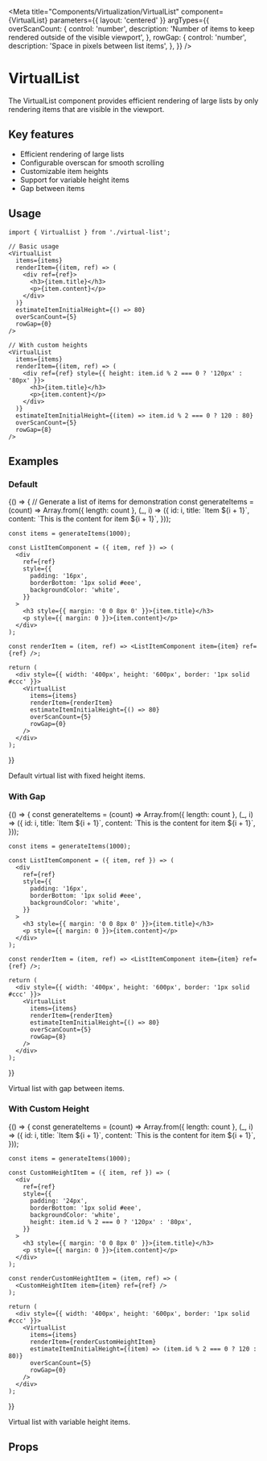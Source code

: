 
<Meta
  title="Components/Virtualization/VirtualList"
  component={VirtualList}
  parameters={{ layout: 'centered' }}
  argTypes={{
    overScanCount: {
      control: 'number',
      description:
        'Number of items to keep rendered outside of the visible viewport',
    },
    rowGap: {
      control: 'number',
      description: 'Space in pixels between list items',
    },
  }}
/>

# VirtualList

The VirtualList component provides efficient rendering of large lists by only rendering items that are visible in the viewport.

## Key features

- Efficient rendering of large lists
- Configurable overscan for smooth scrolling
- Customizable item heights
- Support for variable height items
- Gap between items

## Usage

```tsx
import { VirtualList } from './virtual-list';

// Basic usage
<VirtualList
  items={items}
  renderItem={(item, ref) => (
    <div ref={ref}>
      <h3>{item.title}</h3>
      <p>{item.content}</p>
    </div>
  )}
  estimateItemInitialHeight={() => 80}
  overScanCount={5}
  rowGap={0}
/>

// With custom heights
<VirtualList
  items={items}
  renderItem={(item, ref) => (
    <div ref={ref} style={{ height: item.id % 2 === 0 ? '120px' : '80px' }}>
      <h3>{item.title}</h3>
      <p>{item.content}</p>
    </div>
  )}
  estimateItemInitialHeight={(item) => item.id % 2 === 0 ? 120 : 80}
  overScanCount={5}
  rowGap={8}
/>
```

## Examples

### Default

<Story name="Default">
  {() => {
    // Generate a list of items for demonstration
    const generateItems = (count) =>
      Array.from({ length: count }, (_, i) => ({
        id: i,
        title: `Item ${i + 1}`,
        content: `This is the content for item ${i + 1}`,
      }));

    const items = generateItems(1000);

    const ListItemComponent = ({ item, ref }) => (
      <div
        ref={ref}
        style={{
          padding: '16px',
          borderBottom: '1px solid #eee',
          backgroundColor: 'white',
        }}
      >
        <h3 style={{ margin: '0 0 8px 0' }}>{item.title}</h3>
        <p style={{ margin: 0 }}>{item.content}</p>
      </div>
    );

    const renderItem = (item, ref) => <ListItemComponent item={item} ref={ref} />;

    return (
      <div style={{ width: '400px', height: '600px', border: '1px solid #ccc' }}>
        <VirtualList
          items={items}
          renderItem={renderItem}
          estimateItemInitialHeight={() => 80}
          overScanCount={5}
          rowGap={0}
        />
      </div>
    );

}}

</Story>

Default virtual list with fixed height items.

### With Gap

<Story name="WithGap">
  {() => {
    const generateItems = (count) =>
      Array.from({ length: count }, (_, i) => ({
        id: i,
        title: `Item ${i + 1}`,
        content: `This is the content for item ${i + 1}`,
      }));

    const items = generateItems(1000);

    const ListItemComponent = ({ item, ref }) => (
      <div
        ref={ref}
        style={{
          padding: '16px',
          borderBottom: '1px solid #eee',
          backgroundColor: 'white',
        }}
      >
        <h3 style={{ margin: '0 0 8px 0' }}>{item.title}</h3>
        <p style={{ margin: 0 }}>{item.content}</p>
      </div>
    );

    const renderItem = (item, ref) => <ListItemComponent item={item} ref={ref} />;

    return (
      <div style={{ width: '400px', height: '600px', border: '1px solid #ccc' }}>
        <VirtualList
          items={items}
          renderItem={renderItem}
          estimateItemInitialHeight={() => 80}
          overScanCount={5}
          rowGap={8}
        />
      </div>
    );

}}

</Story>

Virtual list with gap between items.

### With Custom Height

<Story name="WithCustomHeight">
  {() => {
    const generateItems = (count) =>
      Array.from({ length: count }, (_, i) => ({
        id: i,
        title: `Item ${i + 1}`,
        content: `This is the content for item ${i + 1}`,
      }));

    const items = generateItems(1000);

    const CustomHeightItem = ({ item, ref }) => (
      <div
        ref={ref}
        style={{
          padding: '24px',
          borderBottom: '1px solid #eee',
          backgroundColor: 'white',
          height: item.id % 2 === 0 ? '120px' : '80px',
        }}
      >
        <h3 style={{ margin: '0 0 8px 0' }}>{item.title}</h3>
        <p style={{ margin: 0 }}>{item.content}</p>
      </div>
    );

    const renderCustomHeightItem = (item, ref) => (
      <CustomHeightItem item={item} ref={ref} />
    );

    return (
      <div style={{ width: '400px', height: '600px', border: '1px solid #ccc' }}>
        <VirtualList
          items={items}
          renderItem={renderCustomHeightItem}
          estimateItemInitialHeight={(item) => (item.id % 2 === 0 ? 120 : 80)}
          overScanCount={5}
          rowGap={0}
        />
      </div>
    );

}}

</Story>

Virtual list with variable height items.

## Props

<Controls />

